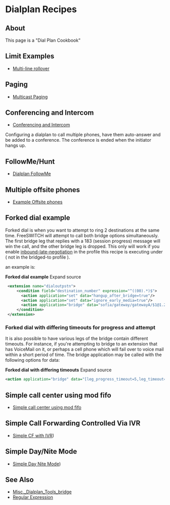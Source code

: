 
# Dialplan Recipes 

## About

This page is a "Dial Plan Cookbook"

## Limit Examples

* [Multi-line rollover](../Examples/Multi-line-rollover_9634397.mdx#goal)

## Paging

* [Multicast Paging](../Modules/index.mdx#about)

## Conferencing and Intercom

* [Conferencing and Intercom](../Conference/index.mdx#about)

Configuring a dialplan to call multiple phones, have them auto-answer and be added to a conference. The conference is ended when the initiator hangs up.

## FollowMe/Hunt

* [Dialplan FollowMe](Dialplan-FollowMe_9634428.mdx#about)

## Multiple offsite phones

* [Example Offsite phones](XML-Dialplan/Example-Offsite-phones/index.mdx#about)

## Forked dial example

Forked dial is when you want to attempt to ring 2 destinations at the same time. FreeSWITCH will attempt to call both bridge options simultaneously. The first bridge leg that replies with a 183 (session progress) message will win the call, and the other bridge leg is dropped. This only will work if you enable [inbound-late-negotiation](../Codecs-and-Media/Codec-Negotiation_2883752.mdx) in the profile this recipe is executing under ( not in the bridged-to profile ).

an example is:

 **Forked dial example** Expand source 

```xml
 <extension name="dialoutpstn">
     <condition field="destination_number" expression="^((00).*)$">
       <action application="set" data="hangup_after_bridge=true"/>
       <action application="set" data="ignore_early_media=true"/>
       <action application="bridge" data="sofia/gateway/gatewayA/$1@1.2.3.4,sofia/gateway/gatewayB/$1@4.5.6.7"/>
     </condition>
 </extension>
```

### Forked dial with differing timeouts for progress and attempt

It is also possible to have various legs of the bridge contain different timeouts. For instance, if you're attempting to bridge to an extension that has VoiceMail on it, or perhaps a cell phone which will fail over to voice mail within a short period of time. The bridge application may be called with the following options for data:

**Forked dial with differing timeouts** Expand source 

```xml
<action application="bridge" data="[leg_progress_timeout=5,leg_timeout=10]sofia/gateway/gatewayA/$1@1.2.3.4,[leg_progress_timeout=8,leg_timeout=30]sofia/gateway/gatewayB/$1@4.5.6.7"/>
```

## Simple call center using mod fifo

* [Simple call center using mod fifo](../Modules/mod-fifo/Simple-call-center-using-mod-fifo_9634446.mdx#about)

## Simple Call Forwarding Controlled Via IVR

* [Simple CF with IVR](../Examples/Simple-Call-Forward-with-IVR_9634448.mdx))

## Simple Day/Nite Mode

* [Simple Day Nite Mode](../Examples/Simple-Day-Nite-Mode_9634451.mdx))

## See Also

* [Misc.\_Dialplan\_Tools\_bridge](index.mdx#0-about)
* [Regular Expression](../Examples/Regular-Expression/index.mdx)


